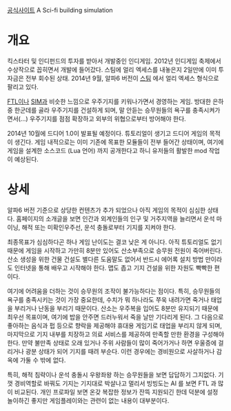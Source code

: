 [http://www.spacebasedf9.com/ 공식사이트]
A Sci-fi building simulation

= 개요 =
킥스타터 및 인디펀드의 투자를 받아서 개발중인 인디게임. 2012년 인디게임 축제에서 수상작으로 꼽히면서 개발에 들어갔다. 스팀에 얼리 엑세스를 내놓은지 2일만에 이미 투자금은 전부 회수된 상태. 2014년 9월, 알파6 버전이 [[스팀]] 에서 얼리 엑세스 형식으로 팔리고 있다.

[[FTL]]이나 [[SIM]]과 비슷한 느낌으로 우주기지를 키워나가면서 경영하는 게임. 방대한 은하 중 한군데를 골라 우주기지를 건설하게 되며, 말 안듣는 승무원들의 욕구를 충족시켜가면서(...) 우주기지를 점점 확장하고 외부의 위협으로부터 방어해야 한다.

2014년 10월에 드디어 1.0이 발표될 예정이다. 튜토리얼이 생기고 드디어 게임의 목적이 생긴다. 게임 내적으로는 이미 기존에 목표한 모듈들이 전부 들어간 상태이며, 여기에 게임을 설계한 소스코드 (Lua 언어) 까지 공개한다고 하니 유저들의 활발한 mod 작업이 예상된다.
= 상세 =
알파6 버전 기준으로 상당한 컨텐츠가 추가 되었으나 아직 게임의 목적이 심심한 상태다. 홈페이지의 소개글을 보면 인간과 외계인들의 인구 및 거주지역을 늘리면서 운석 마이닝, 해적 또는 미확인우주선, 운석 충돌로부터 기지를 지켜야 한다.

최종목표가 심심하다곤 하나 게임 난이도는 결코 낮은 게 아니다. 아직 튜토리얼도 없기 때문에 게임을 시작하고 가만히 8분만 있어도 산소부족으로 승무원 전원이 죽어버린다. 산소 생성을 위한 건물 건설도 별다른 도움말도 없어서 반드시 에어록 설치 방법 만이라도 인터넷을 통해 배우고 시작해야 한다. 맵도 좁고 기지 건설을 위한 자원도 빡빡한 편이다.

여기에 어려움을 더하는 것이 승무원의 조작이 불가능하다는 점이다. 특히, 승무원들의 욕구를 충족시키는 것이 가장 중요한데, 수치가 뭐 하나라도 쭈욱 내려가면 죽거나 태업을 부리거나 난동을 부리기 때문이다. 산소는 우주복을 입어도 8분만 유지되기 때문에 최우선 목표이며, 여기에 밥을 안주면 드러누워서 죽을 날만 기다리게 된다. 그 다음으로 좋아하는 음식과 펍 등으로 향락을 제공해야 휴대용 게임기로 태업을 부리지 않게 되며, 마지막으로 기지 내부를 치장하고 의료 서비스를 제공하여 만족할 만한 환경을 구성해야 한다. 만약 불만족 상태로 오래 있거나 주위 사람들이 많이 죽어가거나 하면 우울증에 걸리거나 광분 상태가 되어 기지를 때려 부순다. 이런 경우에는 경비원으로 사살하거나 감옥에 가둘 수 밖에 없다.

특히, 해적 침략이나 운석 충돌시 우왕좌왕 하는 승무원들을 보면 답답하기 그지없다. 기껏 경비역할로 바꿔도 기지는 기지대로 박살나고 멀리서 빙빙도는 AI 를 보면 FTL 과 많이 비교된다. 개인 프로파일 보면 온갖 복잡한 정보가 잔뜩 지원되긴 한데 덕분에 설정 놀이하긴 좋지만 게임플레이와는 관련이 없는 내용이 대부분이다.
